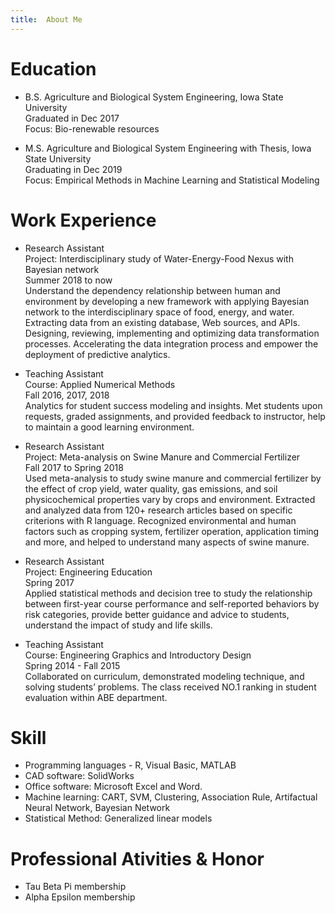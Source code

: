 ---
title:  About Me 
---

# Education
* B.S. Agriculture and Biological System Engineering, Iowa State University  
  Graduated in Dec 2017  
  Focus: Bio\-renewable resources
  
* M.S. Agriculture and Biological System Engineering with Thesis, Iowa State University  
  Graduating in Dec 2019  
  Focus: Empirical Methods in Machine Learning and Statistical Modeling

# Work Experience
* Research Assistant  
  Project: Interdisciplinary study of Water\-Energy\-Food Nexus with Bayesian network  
  Summer 2018 to now  
  Understand the dependency relationship between human and environment by developing a new framework with applying Bayesian network to the interdisciplinary space of food, energy, and water. Extracting data from an existing database, Web sources, and APIs. Designing, reviewing, implementing and optimizing data transformation processes. Accelerating the data integration process and empower the deployment of predictive analytics.

* Teaching Assistant  
  Course: Applied Numerical Methods  
  Fall 2016, 2017, 2018  
  Analytics for student success modeling and insights. Met students upon requests, graded assignments, and provided feedback to instructor, help to maintain a good learning environment. 

* Research Assistant  
  Project: Meta\-analysis on Swine Manure and Commercial Fertilizer  
  Fall 2017 to Spring 2018  
  Used meta\-analysis to study swine manure and commercial fertilizer by the effect of crop yield, water quality, gas emissions, and soil physicochemical properties vary by crops and environment. Extracted and analyzed data from 120+ research articles based on specific criterions with R language. Recognized environmental and human factors such as cropping system, fertilizer operation, application timing and more, and helped to understand many aspects of swine manure.

* Research Assistant  
  Project: Engineering Education  
  Spring 2017  
  Applied statistical methods and decision tree to study the relationship between first\-year course performance and self\-reported behaviors by risk categories, provide better guidance and advice to students, understand the impact of study and life skills. 

* Teaching Assistant  
  Course: Engineering Graphics and Introductory Design  
  Spring 2014 \- Fall 2015  
  Collaborated on curriculum, demonstrated modeling technique, and solving students\’ problems. The class received NO.1 ranking in student evaluation within ABE department.

# Skill
* Programming languages - R, Visual Basic, MATLAB
* CAD software: SolidWorks
* Office software: Microsoft Excel and Word.
* Machine learning: CART, SVM, Clustering, Association Rule, Artifactual Neural Network, Bayesian Network
* Statistical Method: Generalized linear models


# Professional Ativities & Honor 
* Tau Beta Pi membership
* Alpha Epsilon membership

